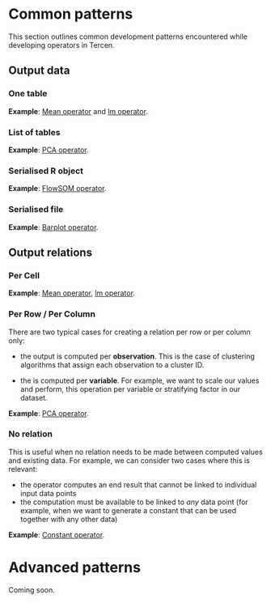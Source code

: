 # Common patterns

This section outlines common development patterns encountered while developing
operators in Tercen.

## Output data

### One table

__Example__: [Mean operator](https://github.com/tercen/mean_operator) and 
[lm operator](https://github.com/tercen/lm_operator).

### List of tables

__Example__: [PCA operator](https://github.com/tercen/pca_operator).

### Serialised R object

__Example__: [FlowSOM operator](https://github.com/tercen/flowsom_operator).

###  Serialised file

__Example__: [Barplot operator](https://github.com/tercen/barplot_operator).

## Output relations

### Per Cell

__Example__: [Mean operator](https://github.com/tercen/mean_operator), [lm operator](https://github.com/tercen/lm_operator).

### Per Row / Per Column

There are two typical cases for creating a relation per row or per column only:

* the output is computed per __observation__. This is the case of clustering 
algorithms that assign each observation to a cluster ID.

* the is computed per __variable__. For example, we want to scale our values and 
perform, this operation per variable or stratifying factor in our dataset.

__Example__: [PCA operator](https://github.com/tercen/pca_operator).

### No relation

This is useful when no relation needs to be made between computed values and existing
data. For example, we can consider two cases where this is relevant:

* the operator computes an end result that cannot be linked to individual input
data points
* the computation must be available to be linked to _any_ data point (for example,
when we want to generate a constant that can be used together with any other data)

__Example__: [Constant operator](https://github.com/tercen/constant_operator).


# Advanced patterns

Coming soon.